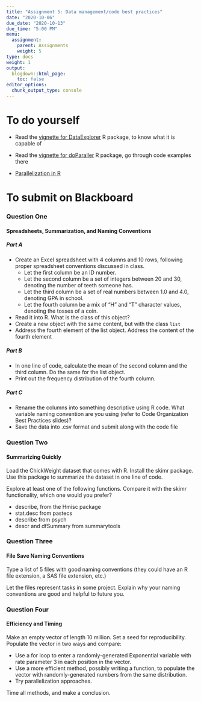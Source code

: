 ```yaml
---
title: "Assignment 5: Data management/code best practices"
date: "2020-10-06"
due_date: "2020-10-13"
due_time: "5:00 PM"
menu:
  assignment:
    parent: Assignments
    weight: 5
type: docs
weight: 1
output:
  blogdown::html_page:
    toc: false
editor_options: 
  chunk_output_type: console
---
```


# To do yourself

- Read the [vignette for DataExplorer](https://cran.r-project.org/web/packages/DataExplorer/vignettes/dataexplorer-intro.html) R package, to know what it is capable of

- Read the [vignette for doParaller](https://cran.r-project.org/web/packages/doParallel/vignettes/gettingstartedParallel.pdf) R package, go through code examples there

- [Parallelization in R](https://www.r-bloggers.com/speed-boosting-in-r-writing-efficient-code-parallel-programming/)

# To submit on Blackboard

### Question One
#### Spreadsheets, Summarization, and Naming Conventions

##### Part A

- Create an Excel spreadsheet with 4 columns and 10 rows, following proper spreadsheet conventions discussed in class.
    - Let the first column be an ID number. 
    - Let the second column be a set of integers between 20 and 30, denoting the number of teeth someone has.
    - Let the third column be a set of real numbers between 1.0 and 4.0, denoting GPA in school. 
    - Let the fourth column be a mix of "H" and "T" character values, denoting the tosses of a coin.

- Read it into R. What is the class of this object?
- Create a new object with the same content, but with the class `list`
- Address the fourth element of the list object. Address the content of the fourth element
 
##### Part B

- In one line of code, calculate the mean of the second column and the third column. Do the same for the list object.
- Print out the frequency distribution of the fourth column. 

##### Part C

- Rename the columns into something descriptive using R code. What variable naming convention are you using (refer to Code Organization Best Practices slides)? 
- Save the data into .csv format and submit along with the code file

### Question Two
#### Summarizing Quickly

Load the ChickWeight dataset that comes with R. Install the skimr package. 
Use this package to summarize the dataset in one line of code.

Explore at least one of the following functions. Compare it with the skimr functionality, which one would you prefer?

- describe, from the Hmisc package
- stat.desc from pastecs
- describe from psych
- descr and dfSummary from summarytools

### Question Three 
#### File Save Naming Conventions

Type a list of 5 files with good naming conventions (they could have an R file extension, a SAS file extension, etc.)

Let the files represent tasks in some project. Explain why your naming conventions are good and helpful to future you.


### Question Four
#### Efficiency and Timing

Make an empty vector of length 10 million. Set a seed for reproducibility. Populate the vector in two ways and compare:

- Use a for loop to enter a randomly-generated Exponential variable with rate parameter 3 in each position in the vector. 
- Use a more efficient method, possibly writing a function, to populate the vector with randomly-generated numbers from the same distribution. 
- Try parallelization approaches.

Time all methods, and make a conclusion. 

